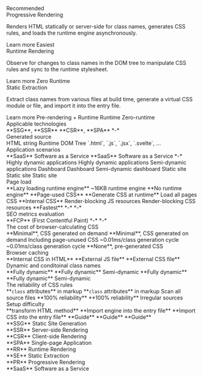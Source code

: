 <DocTable className="{text:14;white-space:pre-wrap;font:regular}_p  overflow-x:auto {px:30;mx:-30}@<sm table-layout:fixed_table">
    <thead>
        <tr>
            <th className="w:calc(50vw-1.5rem) w:33.3%@sm">
                <DocBadge color="primary" size="sm" className="mb:15">Recommended</DocBadge>
                <div className="font:22@sm font:bold">Progressive Rendering</div>
                <p className="fg:neutral mt:8! hide@<sm">Renders HTML statically or server-side for class names, generates CSS rules, and loads the runtime engine asynchronously.</p>
                <LearnMore href="/docs/rendering-modes/progressive-rendering">Learn more</LearnMore>
            </th>
            <th className="w:calc(50vw-1.5rem) w:33.3%@sm">
                <DocBadge color="fade" size="sm" className="mb:15">Easiest</DocBadge>
                <div className="font:22@sm font:bold">Runtime Rendering</div>
                <p className="fg:neutral mt:8! hide@<sm">Observe for changes to class names in the DOM tree to manipulate CSS rules and sync to the runtime stylesheet.</p>
                <LearnMore href="/docs/rendering-modes/runtime-rendering">Learn more</LearnMore>
            </th>
            <th className="w:calc(50vw-1.5rem) w:33.3%@sm">
                <DocBadge color="fade" size="sm" className="mb:15 invisible">Zero Runtime</DocBadge>
                <div className="font:22@sm font:bold">Static Extraction</div>
                <p className="fg:neutral mt:8! hide@<sm">Extract class names from various files at build time, generate a virtual CSS module or file, and import it into the entry file.</p>
                <LearnMore href="/docs/rendering-modes/static-extraction">Learn more</LearnMore>
            </th>
        </tr>
    </thead>
    <tbody>
        <tr>
            <td>
                Pre-rendering + Runtime
            </td>
            <td>
                Runtime
            </td>
            <td>
                Zero-runtime
            </td>
        </tr>
    </tbody>
    <thead>
        <tr>
            <th colSpan={3} className="pt:30">
                <div className="text:18">Applicable technologies</div>
            </th>
        </tr>
    </thead>
    <tbody>
        <tr>
            <td>
                <InlineGood />**SSG**, **SSR**
            </td>
            <td rowSpan={2}>
                <InlineGood />**CSR**, **SPA**
            </td>
            <td>
                *-*
            </td>
        </tr>
    </tbody>
    <thead>
        <tr>
            <th colSpan={3} className="pt:30">
                <div className="text:18">Generated source</div>
            </th>
        </tr>
    </thead>
    <tbody>
        <tr>
            <td>
                <InlineGood />HTML string
            </td>
            <td>
                <InlineGood />Runtime DOM Tree
            </td>
            <td>
                `.html`, `.js`, `.jsx`, `.svelte`, ...
            </td>
        </tr>
    </tbody>
    <thead>
        <tr>
            <th colSpan={3} className="pt:30">
                <div className="text:18">Application scenarios</div>
            </th>
        </tr>
    </thead>
    <tbody>
        <tr>
            <td>
                <InlineGood />**SaaS** Software as a Service
            </td>
            <td>
                **SaaS** Software as a Service
            </td>
            <td>
                *-*
            </td>
        </tr>
        <tr>
            <td>
                <InlineGood />Highly dynamic applications
            </td>
            <td>
                <InlineGood />Highly dynamic applications
            </td>
            <td>
                <InlineWarn />Semi-dynamic applications
            </td>
        </tr>
        <tr>
            <td>
                <InlineGood />Dashboard
            </td>
            <td>
                <InlineGood />Dashboard
            </td>
            <td>
                <InlineWarn />Semi-dynamic dashboard
            </td>
        </tr>
        <tr>
            <td>
                <InlineGood />Static site
            </td>
            <td>
                Static site
            </td>
            <td>
                <InlineGood />Static site
            </td>
        </tr>
    </tbody>
    <thead>
        <tr>
            <th colSpan={3} className="pt:30">
                <div className="text:18">Page load</div>
            </th>
        </tr>
    </thead>
    <tbody>
        <tr>
            <td>
                <InlineGood />**Lazy loading runtime engine**
            </td>
            <td>
                ~16KB runtime engine
            </td>
            <td>
                <InlineGood />**No runtime engine**
            </td>
        </tr>
        <tr>
            <td>
                <InlineGood />**Page-used CSS**
            </td>
            <td>
                <InlineGood />**Generate CSS at runtime**
            </td>
            <td>
                <InlineWarn />Load all pages CSS
            </td>
        </tr>
        <tr>
            <td>
                <InlineGood />**Internal CSS**
            </td>
            <td>
                <InlineWarn />Render-blocking JS resources
            </td>
            <td>
                <InlineWarn />Render-blocking CSS resources
            </td>
        </tr>
        <tr>
            <td>
                <InlineGood />**Fastest**
            </td>
            <td>
                *-*
            </td>
            <td>
                *-*
            </td>
        </tr>
    </tbody>
    <thead>
        <tr>
            <th colSpan={3} className="pt:30">
                <div className="text:18">SEO metrics evaluation</div>
            </th>
        </tr>
    </thead>
    <tbody>
        <tr>
            <td>
                <InlineGood />**FCP** (First Contentful Paint)
            </td>
            <td>
                *-*
            </td>
            <td>
                *-*
            </td>
        </tr>
    </tbody>
    <thead>
        <tr>
            <th colSpan={3} className="pt:30">
                <div className="text:18">The cost of browser-calculating CSS</div>
            </th>
        </tr>
    </thead>
    <tbody>
        <tr>
            <td>
                <InlineGood />**Minimal**, CSS generated on demand
            </td>
            <td>
                <InlineGood />**Minimal**, CSS generated on demand
            </td>
            <td>
                <InlineWarn />Including page-unused CSS
            </td>
        </tr>
    </tbody>
    <tbody>
        <tr>
            <td>
                ~0.01ms/class generation cycle
            </td>
            <td>
                ~0.01ms/class generation cycle
            </td>
            <td>
                <InlineGood />**None**, pre-generated CSS
            </td>
        </tr>
    </tbody>
    <thead>
        <tr>
            <th colSpan={3} className="pt:30">
                <div className="text:18">Browser caching</div>
            </th>
        </tr>
    </thead>
    <tbody>
        <tr>
            <td>
                <InlineGood />**Internal CSS in HTML**
            </td>
            <td>
                <InlineGood />**External JS file**
            </td>
            <td>
                <InlineGood />**External CSS file**
            </td>
        </tr>
    </tbody>
    <thead>
        <tr>
            <th colSpan={3} className="pt:30">
                <div className="text:18">Dynamic and conditoinal class names</div>
            </th>
        </tr>
    </thead>
    <tbody>
        <tr>
            <td>
                <InlineGood />**Fully dynamic**
            </td>
            <td>
                <InlineGood />**Fully dynamic**
            </td>
            <td>
                <InlineWarn />Semi-dynamic
            </td>
        </tr>
        <tr>
            <td>
                <InlineGood />**Fully dynamic**
            </td>
            <td>
                <InlineGood />**Fully dynamic**
            </td>
            <td>
                <InlineWarn />Semi-dynamic
            </td>
        </tr>
    </tbody>
    <thead>
        <tr>
            <th colSpan={3} className="pt:30">
                <div className="text:18">The reliability of CSS rules</div>
            </th>
        </tr>
    </thead>
    <tbody>
        <tr>
            <td>
                <InlineGood />**<code>class</code> attributes** in markup
            </td>
            <td>
                <InlineGood />**<code>class</code> attributes** in markup
            </td>
            <td>
                <InlineWarn />Scan all source files
            </td>
        </tr>
        <tr>
            <td>
                <InlineGood />**100% reliability**
            </td>
            <td>
                <InlineGood />**100% reliability**
            </td>
            <td>
                <InlineWarn />Irregular sources
            </td>
        </tr>
    </tbody>
    <thead>
        <tr>
            <th colSpan={3} className="pt:30">
                <div className="text:18">Setup difficulty</div>
            </th>
        </tr>
    </thead>
    <tbody>
        <tr>
            <td>
                <InlineGood />**transform HTML method**
            </td>
            <td>
                <InlineGood />**Import engine into the entry file**
            </td>
            <td>
                <InlineGood />**Import CSS into the entry file**
            </td>
        </tr>
        <tr>
            <td>
                <InlineGood />**Guide**
            </td>
            <td>
                <InlineGood />**Guide**
            </td>
            <td>
                <InlineGood />**Guide**
            </td>
        </tr>
    </tbody>
</DocTable>

<div className='mt:40 flex flex:wrap gap:10|20 text:12'>
    <div className='flex:0|0|auto'>**SSG** Static Site Generation</div>
    <div className='flex:0|0|auto'>**SSR** Server-side Rendering</div>
    <div className='flex:0|0|auto'>**CSR** Client-side Rendering</div>
    <div className='flex:0|0|auto'>**SPA** Single-page Application</div>
    <div className='flex:0|0|auto'>**RR** Runtime Rendering</div>
    <div className='flex:0|0|auto'>**SE** Static Extraction</div>
    <div className='flex:0|0|auto'>**PR** Progressive Rendering</div>
    <div className='flex:0|0|auto'>**SaaS** Software as a Service</div>
</div>